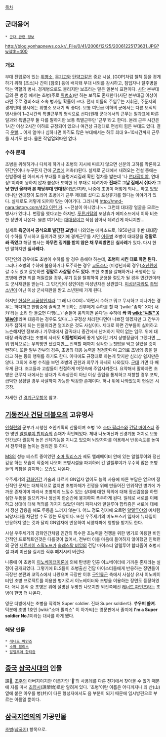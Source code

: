 [[목차]]

== 군대용어 ==
 * [[군대 관련 정보]]

http://blog.yonhapnews.co.kr/_File/0/41/2006/12/25/20061225173631.JPG?width=400

=== 개요 ===
부대 진입로에 있는 [[위병소]], [[무기고]]와 [[탄약고]]같은 중요 시설, [GOP]처럼 철책 등을 경계하기 위해 [초소]나 간이 [참호] 등에 배치돼 부대 내외를 감시하고, 침입자나 탈주병을 막는 역할의 병사. 경계병으로도 불리지만 보초라는 말은 일본식 표현이다. [[사단]] 본부대급의 큰 병영 에서는 초병(주로 [[위병소]])만 하는 보직도 존재한다(사단 본부대급 이상이라면 주로 경비소대 소속 병사일 확률이 크다. 전시 이들의 주임무는 지휘관, 주둔지의 경계인데 평시에는 위병소 보내기 딱 좋다). 보통 여단급 이하의 군에서는 다른 보직의 병사들이 1~2시간씩 특별근무의 형식으로 선다(원래 군대에서의 근무는 일과표에 따른 일과와 특별근무 둘 다를 말하지만 보통 특별근무만 '근무'라고 한다). 본래 근무 시간은 1시간 이상 2시간 이하로 규정되어 있으나 여건상 규정대로 편성이 힘든 부대도 있다. 결국 [[운]]빨... 이게 얼마나 심하나면 아직도 많은 부대에서는 하루 최대 9~10시간까지 근무를 서기도 한다. 물론 작업열외따윈 없다.

=== 수하 문제 ===
초병을 위해하거나 다치게 하거나 초병의 지시에 따르지 않으면 신분의 고하를 막론하고 민간인이나 누구든지 간에 [[군법]]에 저촉(!)된다. 실제로 군대에서 내려오는 전설 중에는 한밤중에 웬 아저씨가 부대를 어슬렁거리길래 확인 절차를 밟는데 '나 [[연대장]]이야, 연대장!'이라며 응하지 않자 붙잡아 포박한 뒤 부대로 데려가자 '''진짜로 그날 집에서 쉬다가 그냥 한번 올라와 본 해당부대 연대장'''이었던지라, 나중에 초병이 어떻게 되나… 하고 있었더니만 연대장이 도리어 초병에게 근무 제대로 섰다고 포상휴가를 줬다는 이야기가 있다. 실제로도 저렇게 되어야 맞는 이야기다. 그러니까 [[http://mnd-nara.tistory.com/423 이런 거]]. ~~전설이 아니었나!~~ 그런데 대대장 얼굴을 모르는 병사가 있다니. 변장을 했다고는 하지만. [[푸른거탑]]의 포상휴가 에피소드에서 이와 비슷한 장면이 나온다. 물론 여기서는 [[대대장]]이고 직접 잡아서 데려간게 아니지만...

실제로 '''육군에서 공식으로 발간한 교범'''에 나와있는 에피소드로, 1950년대 후반 대대장이 수하를 무시하고 들어가려 했기에 경계근무를 서던 [[이등병]] 초병이 대대장을 '''정말로 쏴 죽였고''' 해당 병사는 '''아무런 징계를 받지 않은 채 무죄방면'''된 '''실사례'''가 있다. 다시 한 번 말하지만 '''실사례다.'''

민간인의 경우에도 초병이 수하를 할 경우 응해야 하는데, '''초병이 시킨 대로 하면 된다.''' 그러나 초병의 수하에 불응하거나 도주하는 경우 [[교도소]]나 (미성년자의 경우)[[소년원]]에 갈 수도 있고 잘못하면 '''정말로 사살될 수도 있다.''' 또한 초병을 살해하거나 폭행하는 등 초병에 관한 죄를 저질렀을 경우, 무기 등을 탈취하여 군용물 절도가 될 경우 민간인이라도 군사재판을 받는다. 그 민간인이 성인이든 미성년자든 상관없다. [[미성년자]]라도 [[소년법|촉법소년]]이 아닌 이상 군사재판을 받고 소년원에 가게 된다.

하지만 [[현실은 시궁창]]인지라 '그래 나 OO야~'하면서 수하고 뭐고 무시하고 지나가는 경우는 허다하고 한밤중에 술먹고 복귀하는 간부에게 수하를 할 때 '[wiki:"좆까" X까] 새캬'라는 소리 안 들으면 다행(…) '손들어 움직이면 쏜다'는 수하에 '''쏴 봐 [[wiki:"씨발" X발]]놈아!'''라며 대응하는 경우도 있다(…) 규정상 처리한다면야 나쁘진 않겠지만 그 간부가 자주 접하게 되는 인물이라면 껄끄러운 것도 사실이다. 제대로 하면 간부들이 싫어하고 느슨해지면 정보과나 기무대에서 갈궈대니 중간에서 난처하기 짝이 없는 임무. 위에 대대장 쏴죽였다는 초병의 사례도 '''이등병이라서''' 좋게 넘어간 거지 상병장급이 그랬다면 __뭐 법적으로는 무죄방면 됐겠지만__ 전역할 때까지 심각한 눈칫밥을 먹고 살았을 것이 뻔하다.
또한 일부 간부의 경우, 초병의 대응 능력을 점검한다며 고의로 초병의 총을 달라고 하는 등의 행위를 하기도 한다. 이때에도 규정대로 하는게 맞지만 심리상 쉽지만은 않다.
그외에 초병 수칙을 보면 초병의 권한과 의무가 자세히 나와있다. [[군대]] 가면 다 배우게 된다. 조교들과 고참들이 친절하게 머릿속에 주입시켜준다. 요약해서 말하자면 초병은 근무지 내에서는 상대가 직속상관이 아닌 이상 출입을 통제하고 저항할 경우 포박, 급박한 상황일 경우 사살까지 가능한 막강한 존재이다. 허나 위에 나와있듯이 현실은 시궁창.

자세한 건 [[경계근무]]항목 참고.

== [[기동전사 건담 더블오]]의 고유명사 ==
[[인혁련]]의 군부가 시행한 초인계획의 산물이며 초병 1호 [[소마 필리스]]와 [[건담 마이스터]] 중 한 명인 [[알렐루야 합티즘]]의 존재가 확인되었다. 체내 나노머신과 신경계통 처치로 보통 인간보다 월등히 높은 신체기능을 지니고 있으며 뇌양자파를 이용해서 반응속도를 높여서 전투력을 높이는 원리인 듯 하다.

[[MS]]의 성능 테스트 중이었던 [[소마 필리스]]가 궤도 엘레베이터 안에 있는 알렐루야와 정신감응 하는 모습이 작중에 나오며 초병시설을 파괴하러 간 알렐루야가 무수히 많은 초병들의 외침을 감지하는 모습도 나온다.

우주세기의 [[강화인간]] 기술과 다르게 GN입자 없이도 능력 사용에 따른 부담은 없으며 정신적인 문제는 대체적으로 없지만 초병자체가 전쟁을 위해 만들어진 인위적인 병기에 가까운 존재이며 따라서 초병끼리 느낄수 있는 상대에 대한 적의에 대해 정신감응을 하면 심한 두통을 일으키거나 정신이 한순간에 붕괴하여 폭주하게 된다. 일례로 서로를 이해하고 상대에 대해 적의를 가지지 않았던 마리 파파시와 알렐루야 합티즘은 서로에 대해서 정신 감응을 해도 두통을 느끼지 않는다. 어느 정도 경지에 오르면 [[할렐루야]]의 예처럼 뇌양자파를 차단할 수도 있는 모양이다. 또한 우주세기의 미노프스키 입자에 뉴타입이 반응하지 않는 것과 달리 GN입자에 반응하여 뇌양자파에 영향을 받기도 한다.

사실 우주세기의 강화인간처럼 인간의 특수한 초능력을 전쟁을 위한 병기로 이용한 비인간적인 프로젝트인것은 다를것이 없어서, 전부터 이를 마음에 들어하지 않아했던 인혁련의 군인 [[세르게이 스밀노프]]가 [[솔레스탈 비잉]]의 건담 마이스터 알렐루야 합티즘이 초병시설 파괴 미션을 실시한 직후 폐지시켜 버린다.

나중에 이 초병이 [[이노베이터]]이론에 의해 탄생한 인공 이노베이터에 가까운 존재라는 설정이 공개되었다. 그렇기에 ELS들이 초병출신 건담 마이스터들에게 반응하는 장면들이 극장판 본편과 코믹스에서 나왔으며 극장판 이후 [[구인류군]] 측에서 사실상 유사 이노베이터인 초병 프로젝트를 이용한 병기로서 이노베이터와 초병을 이용하는 장면도 등장하였다. 애니 본작 중 초병은 위에 설명된 두명만 나오지만 외전쪽에선 [[레너드 파인즈]]라는 초병이 한명 더 나온다.

영문 더빙에서는 초병을 직역해 Super soldier. 진짜 Super soldier다. '''쑤우퍼 쏠져'''. 덕분에 초병 1호인 [wiki:"소마 필리스" 이 아가씨]는 영문판에서 졸지에 '''I'm a Super soldier No.1'''이라는 대사를 하게 됐다. 
=== 해당 인물 ===
 * [[레너드 파인즈]]
 * [[소마 필리스]]
 * [[알렐루야 합티즘]]

== [[중국]] [[삼국시대(중국)|삼국시대]]의 인물 ==
譙𡸫, [[초주]]의 아버지이지만 이름자인 '𡸫'의 사용례를 다른 전거에서 찾아볼 수 없기 때문에 자를 따서 [[초영시]](譙榮始)로만 알려져 있다. '초병'이란 이름은 어디까지나 뫼 산(山) 옆에 붙은 아우를 병(幷)이 다른 형성자에서도 음 부분이 되기 때문에 임시방편으로 부르는 이름일 뿐이다.

== [[삼국지연의]]의 가공인물 ==
[[초병(삼국지)]] 항목으로.
